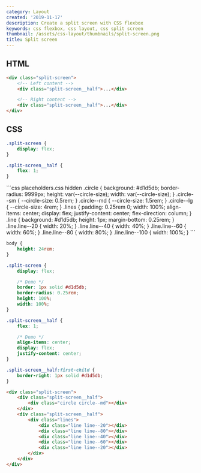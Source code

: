 ```yaml
---
category: Layout
created: '2019-11-17'
description: Create a split screen with CSS flexbox
keywords: css flexbox, css layout, css split screen
thumbnail: /assets/css-layout/thumbnails/split-screen.png
title: Split screen
---
```


## HTML

```html index.html
<div class="split-screen">
    <!-- Left content -->
    <div class="split-screen__half">...</div>

    <!-- Right content -->
    <div class="split-screen__half">...</div>
</div>
```

## CSS

```css styles.css
.split-screen {
    display: flex;
}

.split-screen__half {
    flex: 1;
}
```

<Playground>
```css placeholders.css hidden
.circle {
    background: #d1d5db;
    border-radius: 9999px;
    height: var(--circle-size);
    width: var(--circle-size);
}
.circle--sm {
    --circle-size: 0.5rem;
}
.circle--md {
    --circle-size: 1.5rem;
}
.circle--lg {
    --circle-size: 4rem;
}
.lines {
    padding: 0.25rem 0;
    width: 100%;
    align-items: center;
    display: flex;
    justify-content: center;
    flex-direction: column;
}
.line {
    background: #d1d5db;
    height: 1px;
    margin-bottom: 0.25rem;
}
.line.line--20 {
    width: 20%;
}
.line.line--40 {
    width: 40%;
}
.line.line--60 {
    width: 60%;
}
.line.line--80 {
    width: 80%;
}
.line.line--100 {
    width: 100%;
}
```

```css styles.css hidden
body {
    height: 24rem;
}

.split-screen {
    display: flex;

    /* Demo */
    border: 1px solid #d1d5db;
    border-radius: 0.25rem;
    height: 100%;
    width: 100%;
}

.split-screen__half {
    flex: 1;

    /* Demo */
    align-items: center;
    display: flex;
    justify-content: center;
}

.split-screen__half:first-child {
    border-right: 1px solid #d1d5db;
}
```

```html index.html hidden
<div class="split-screen">
    <div class="split-screen__half">
        <div class="circle circle--md"></div>
    </div>
    <div class="split-screen__half">
        <div class="lines">
            <div class="line line--20"></div>
            <div class="line line--80"></div>
            <div class="line line--40"></div>
            <div class="line line--60"></div>
            <div class="line line--20"></div>
        </div>
    </div>
</div>
```
</Playground>
